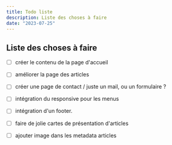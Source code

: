```yaml
---
title: Todo liste
description: Liste des choses à faire
date: "2023-07-25"
---
```


## Liste des choses à faire

- [ ] créer le contenu de la page d'accueil
- [ ] améliorer la page des articles
- [ ] créer une page de contact / juste un mail, ou un formulaire ?
- [ ] intégration du responsive pour les menus
- [ ] intégration d'un footer.

- [ ] faire de jolie cartes de présentation d'articles
- [ ] ajouter image dans les metadata articles
